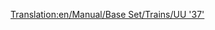 [[Translation:en/Manual/Base Set/Trains/UU '37']]
{{nl/Manual/Base Set/Trains/Treinen|Naam=UU "37"
|Afbeelding=[[File:en/Manual/Base Set/Trains/Uu37.png]]
|Kosten=£19,921 ($39.842)
|Snelheid=144 km/h (90 mph)
|Gewicht=101 t
|Kracht= 1,750 hp (1.305 kW)
|Onderhoudskosten=£1,828 ($3.656)
|Ontworpen=1959
|Levensduur=20
|Capaciteit=n.v.t.
|Omschrijving=
|Real-life=Dit is de herbenoemde versie van de [https://www.wikipedia.org/wiki/British Rail Class 37 British Rail Class 37 (EN)].
}}